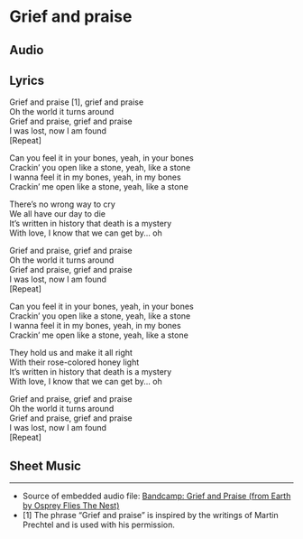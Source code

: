 
# Grief and praise  



## Audio

<AudioComponent source="/audio/grief-and-praise.m4a"/>  

## Lyrics 



Grief and praise [1], grief and praise  
Oh the world it turns around  
Grief and praise, grief and praise  
I was lost, now I am found  
[Repeat]  

  
Can you feel it in your bones, yeah, in your bones  
Crackin’ you open like a stone, yeah, like a stone  
I wanna feel it in my bones, yeah, in my bones  
Crackin’ me open like a stone, yeah, like a stone  
  
There’s no wrong way to cry  
We all have our day to die  
It’s written in history that death is a mystery  
With love, I know that we can get by... oh  
  
Grief and praise, grief and praise  
Oh the world it turns around  
Grief and praise, grief and praise  
I was lost, now I am found  
[Repeat]  
  
Can you feel it in your bones, yeah, in your bones  
Crackin’ you open like a stone, yeah, like a stone  
I wanna feel it in my bones, yeah, in my bones  
Crackin’ me open like a stone, yeah, like a stone  
  
They hold us and make it all right  
With their rose-colored honey light  
It’s written in history that death is a mystery  
With love, I know that we can get by... oh  
  
Grief and praise, grief and praise  
Oh the world it turns around  
Grief and praise, grief and praise  
I was lost, now I am found  
[Repeat]  
  
## Sheet Music 

<SheetMusic file="/sheetmusic/grief-and-praise.mxl"/>

----  
  
- Source of embedded audio file: [Bandcamp: Grief and Praise (from Earth by Osprey Flies The Nest)](https://ospreyfliesthenest.bandcamp.com/track/grief-and-praise)  
- [1] The phrase “Grief and praise” is inspired by the writings of Martin Prechtel and is used with his permission.  
